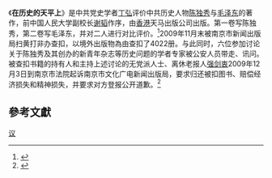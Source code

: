 《'''在历史的天平上'''》是中共党史学者[[丁弘|丁弘]]评价中共历史人物[[陈独秀|陈独秀]]与[[毛泽东|毛泽东]]的著作，前中国人民大学副校长[[谢韬|谢韬]]作序，由[[香港|香港]]天马出版公司出版。第一卷写陈独秀，第二卷写毛泽东，并对二人进行对比评价。<ref>{{Cite web |url=http://www.rfa.org/mandarin/yataibaodao/ding-12202009184302.html |title=存档副本 |accessdate=2009-12-22 |archive-date=2009-12-24 |archive-url=https://web.archive.org/web/20091224134127/http://www.rfa.org/mandarin/yataibaodao/ding-12202009184302.html |dead-url=no }}</ref>2009年11月末被南京市新闻出版局扫黄打非办查扣，以境外出版物為由查扣了4022册。与此同时，六位参加讨论关于陈独秀及其创办的新青年杂志等历史问题的学者专家被公安人员带走、讯问。被查扣书籍的持有人和主持上述讨论的无党派人士、离休老报人[[强剑衷|强剑衷]]2009年12月3日到南京市法院起诉南京市文化广电新闻出版局，要求归还被扣图书、赔偿经济损失和精神损失，并要求对方登报公开道歉。<ref>{{Cite web |url=http://www1.voanews.com/chinese/news/china/CENSORSHIP_20091221-79828022.html |title=存档副本 |access-date=2009-12-22 |archive-url=https://web.archive.org/web/20091224083909/http://www1.voanews.com/chinese/news/china/CENSORSHIP_20091221-79828022.html |archive-date=2009-12-24 |dead-url=yes }}</ref>

==參考文獻==
<div class="references-small">
<references></references>
</div>

{{VOA}}

[[Category:中文书籍|议]]